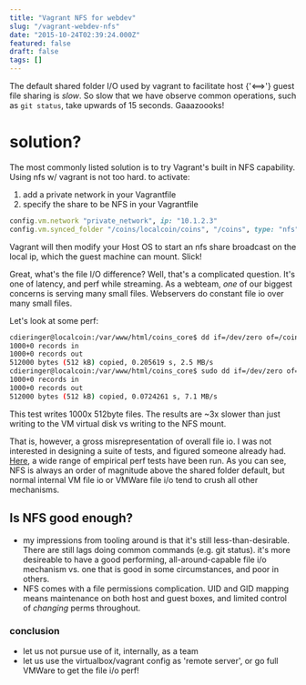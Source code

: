 ```yaml
---
title: "Vagrant NFS for webdev"
slug: "/vagrant-webdev-nfs"
date: "2015-10-24T02:39:24.000Z"
featured: false
draft: false
tags: []
---
```


The default shared folder I/O used by vagrant to facilitate host {'<==>'} guest
file sharing is _slow_. So slow that we have observe common operations, such as
`git status`, take upwards of 15 seconds. Gaaazoooks!

# solution?

The most commonly listed solution is to try Vagrant's built in NFS capability.
Using nfs w/ vagrant is not too hard. to activate:

1. add a private network in your Vagrantfile
1. specify the share to be NFS in your Vagrantfile

```rb
config.vm.network "private_network", ip: "10.1.2.3"
config.vm.synced_folder "/coins/localcoin/coins", "/coins", type: "nfs"
```

Vagrant will then modify your Host OS to start an nfs share broadcast on the
local ip, which the guest machine can mount. Slick!

Great, what's the file I/O difference? Well, that's a complicated question. It's
one of latency, and perf while streaming. As a webteam, _one_ of our biggest
concerns is serving many small files. Webservers do constant file io over many
small files.

Let's look at some perf:

```bash
cdieringer@localcoin:/var/www/html/coins_core$ dd if=/dev/zero of=/coins/www/html/testfile bs=512 count=1000 oflag=direct
1000+0 records in
1000+0 records out
512000 bytes (512 kB) copied, 0.205619 s, 2.5 MB/s
cdieringer@localcoin:/var/www/html/coins_core$ sudo dd if=/dev/zero of=/root/testfile bs=512 count=1000 oflag=direct
1000+0 records in
1000+0 records out
512000 bytes (512 kB) copied, 0.0724261 s, 7.1 MB/s
```

This test writes 1000x 512byte files. The results are ~3x slower than just
writing to the VM virtual disk vs writing to the NFS mount.

That is, however, a gross misrepresentation of overall file io. I was not
interested in designing a suite of tests, and figured someone already had.
[Here](http://mitchellh.com/comparing-filesystem-performance-in-virtual-machines),
a wide range of empirical perf tests have been run. As you can see, NFS is
always an order of magnitude above the shared folder default, but normal
internal VM file io or VMWare file i/o tend to crush all other mechanisms.

## Is NFS good enough?

- my impressions from tooling around is that it's still less-than-desirable.
  There are still lags doing common commands (e.g. git status). it's more
  desireable to have a good performing, all-around-capable file i/o mechanism
  vs. one that is good in some circumstances, and poor in others.
- NFS comes with a file permissions complication. UID and GID mapping means
  maintenance on both host and guest boxes, and limited control of _changing_
  perms throughout.

### conclusion

- let us not pursue use of it, internally, as a team
- let us use the virtualbox/vagrant config as 'remote server', or go full VMWare
  to get the file i/o perf!
